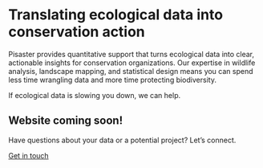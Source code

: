 # Translating ecological data into [conservation action]{.highlight-offset-alt}

Pisaster provides quantitative support that turns ecological data into clear, actionable insights for conservation organizations. Our expertise in wildlife analysis, landscape mapping, and statistical design means you can spend less time wrangling data and more time protecting biodiversity.

If ecological data is slowing you down, we can help.

::: special-divider
:::

## Website coming soon!

Have questions about your data or a potential project? Let's connect.

<a class="card-contact" href="mailto:hello@pisaster.com?subject=Website%20inquiry">Get in touch<i class="fa-regular fa-envelope fa-xl" style="color: #e4b568; margin-left: 0.65rem;"></i></a>
